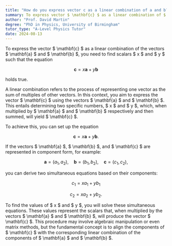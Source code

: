 ```yaml
---
title: "How do you express vector c as a linear combination of a and b?"
summary: To express vector $ \mathbf{c} $ as a linear combination of $ \mathbf{a} $ and $ \mathbf{b} $, find scalars $ x $ and $ y $ such that $ \mathbf{c} = x\mathbf{a} + y\mathbf{b} $.
author: "Prof. David Martin"
degree: "PhD in Physics, University of Birmingham"
tutor_type: "A-Level Physics Tutor"
date: 2024-08-13
---
```


To express the vector $ \mathbf{c} $ as a linear combination of the vectors $ \mathbf{a} $ and $ \mathbf{b} $, you need to find scalars $ x $ and $ y $ such that the equation 

$$
\mathbf{c} = x\mathbf{a} + y\mathbf{b}
$$ 

holds true.

A linear combination refers to the process of representing one vector as the sum of multiples of other vectors. In this context, you aim to express the vector $ \mathbf{c} $ using the vectors $ \mathbf{a} $ and $ \mathbf{b} $. This entails determining two specific numbers, $ x $ and $ y $, which, when multiplied by $ \mathbf{a} $ and $ \mathbf{b} $ respectively and then summed, will yield $ \mathbf{c} $.

To achieve this, you can set up the equation

$$
\mathbf{c} = x\mathbf{a} + y\mathbf{b}.
$$ 

If the vectors $ \mathbf{a} $, $ \mathbf{b} $, and $ \mathbf{c} $ are represented in component form, for example:

$$
\mathbf{a} = (a_1, a_2), \quad \mathbf{b} = (b_1, b_2), \quad \mathbf{c} = (c_1, c_2),
$$ 

you can derive two simultaneous equations based on their components:

$$
c_1 = x a_1 + y b_1 
$$ 

$$
c_2 = x a_2 + y b_2.
$$ 

To find the values of $ x $ and $ y $, you will solve these simultaneous equations. These values represent the scalars that, when multiplied by the vectors $ \mathbf{a} $ and $ \mathbf{b} $, will produce the vector $ \mathbf{c} $. This procedure may involve algebraic manipulation or even matrix methods, but the fundamental concept is to align the components of $ \mathbf{c} $ with the corresponding linear combination of the components of $ \mathbf{a} $ and $ \mathbf{b} $.
    